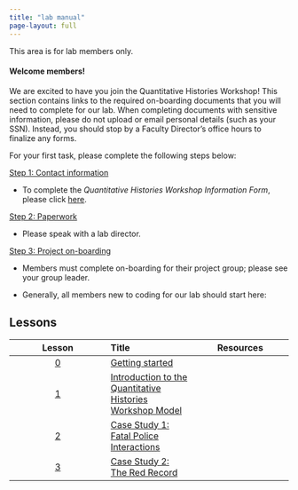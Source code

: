 ```yaml
---
title: "lab manual"
page-layout: full
---
```


<script>
  // Prompt for password when the page is loaded
  document.addEventListener("DOMContentLoaded", function () {
    const correctPassword = "howard1867"; // Replace with your desired password
    let userPassword = prompt("Please enter the password to access this page:");

    if (userPassword !== correctPassword) {
      alert("Incorrect password! You will be redirected.");
      window.location.href = "/"; // Redirect to another page (e.g., homepage)
    }
  });
</script>

This area is for lab members only.

#### Welcome members!

We are excited to have you join the Quantitative Histories Workshop! This section contains links to the required on-boarding documents that you will need to complete for our lab. When completing documents with sensitive information, please do not upload or email personal details (such as your SSN). Instead, you should stop by a Faculty Director's office hours to finalize any forms. 

For your first task, please complete the following steps below:

| <u>Step 1: Contact information </u>

- To complete the *Quantitative Histories Workshop Information Form*, please click [here](https://forms.gle/FS2RgyaTWZNGyHr89).

| <u>Step 2: Paperwork </u>

- Please speak with a lab director.

| <u>Step 3: Project on-boarding </u>

- Members must complete on-boarding for their project group; please see your group leader. 

- Generally, all members new to coding for our lab should start here:

## Lessons

::: column-inset
| Lesson |       Title       | Resources |
|:------:|:------|--------|
| [0](lessons/lesson00.html) | [Getting started](lessons/lesson00-slides.html) | |
| [1](lessons/lesson01.html) |[Introduction to the Quantitative Histories Workshop Model](lessons/lesson01-slides.html) |  |
| [2](lessons/lesson02.html) |[Case Study 1: Fatal Police Interactions](lessons/lesson02-slides.html) |  |
| [3](lessons/lesson03.html) |[Case Study 2: The Red Record](lessons/lesson03-slides.html) |  |

:::
